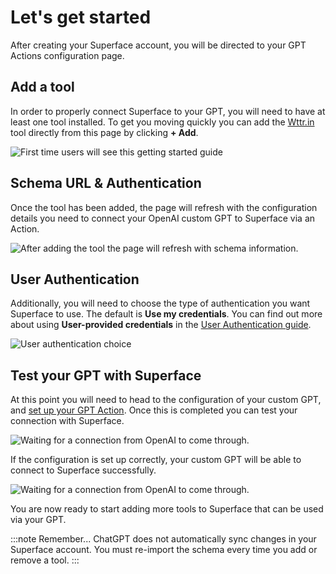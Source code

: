 # Let's get started

After creating your Superface account, you will be directed to your GPT Actions configuration page.

## Add a tool

In order to properly connect Superface to your GPT, you will need to have at least one tool installed. To get you moving quickly you can add the [Wttr.in](https://wttr.in) tool directly from this page by clicking **+ Add**.

![First time users will see this getting started guide](/img/gpts/firstrun-no-tools.png)

## Schema URL & Authentication

Once the tool has been added, the page will refresh with the configuration details you need to connect your OpenAI custom GPT to Superface via an Action.

![After adding the tool the page will refresh with schema information.](/img/gpts/firstrun-tool-added.png)

## User Authentication

Additionally, you will need to choose the type of authentication you want Superface to use. The default is **Use my credentials**. You can find out more about using **User-provided credentials** in the [User Authentication guide](./user-authentication.mdx).

![User authentication choice](/img/gpts/gpt-user-authentication-choice.png)

## Test your GPT with Superface

At this point you will need to head to the configuration of your custom GPT, and [set up your GPT Action](./setup). Once this is completed you can test your connection with Superface.

![Waiting for a connection from OpenAI to come through.](/img/gpts/firstrun-try-it.png)

If the configuration is set up correctly, your custom GPT will be able to connect to Superface successfully.

![Waiting for a connection from OpenAI to come through.](/img/gpts/firstrun-try-it-connected.png)

You are now ready to start adding more tools to Superface that can be used via your GPT.

:::note Remember...
ChatGPT does not automatically sync changes in your Superface account. You must re-import the schema every time you add or remove a tool.
:::
